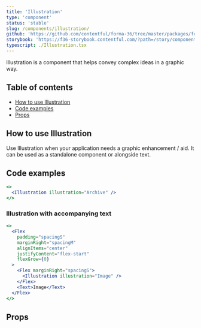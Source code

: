```yaml
---
title: 'Illustration'
type: 'component'
status: 'stable'
slug: /components/illustration/
github: 'https://github.com/contentful/forma-36/tree/master/packages/forma-36-react-components/src/components/Illustration'
storybook: 'https://f36-storybook.contentful.com/?path=/story/components-iconbutton--default'
typescript: ./Illustration.tsx
---
```


Illustration is a component that helps convey complex ideas in a graphic way.

## Table of contents

- [How to use Illustration](#how-to-use-empty-state)
- [Code examples](#code-examples)
- [Props](#props)

## How to use Illustration

Use Illustration when your application needs a graphic enhancement / aid.
It can be used as a standalone component or alongside text.

## Code examples

```jsx
<>
  <Illustration illustration="Archive" />
</>
```

### Illustration with accompanying text

```jsx
<>
  <Flex
    padding="spacingS"
    marginRight="spacingM"
    alignItems="center"
    justifyContent="flex-start"
    flexGrow={0}
  >
    <Flex marginRight="spacingS">
      <Illustration illustration="Image" />
    </Flex>
    <Text>Image</Text>
  </Flex>
</>
```

## Props


<Props of="Illustration" />
